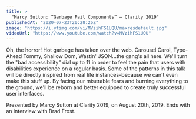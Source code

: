 ```yaml
---
title: >
  "Marcy Sutton: ”Garbage Pail Components” — Clarity 2019"
publishedAt: "2020-07-23T20:28:26Z"
image: "https://i.ytimg.com/vi/MVzihFS1UQU/maxresdefault.jpg"
videoUrl: "https://www.youtube.com/watch?v=MVzihFS1UQU"
---
```


Oh, the horror! Hot garbage has taken over the web. Carousel Carol, Type-Ahead Tommy, Shallow Dom, Wastin' JSON...the gang's all here. We'll turn the "bad accessibility" dial up to 11 in order to feel the pain that users with disabilities experience on a regular basis. Some of the patterns in this talk will be directly inspired from real life instances–because we can't even make this stuff up. By facing our miserable fears and burning everything to the ground, we'll be reborn and better equipped to create truly successful user interfaces.

Presented by Marcy Sutton at Clarity 2019, on August 20th, 2019. Ends with an interview with Brad Frost.

